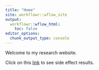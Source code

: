 ```yaml
---
title: "Home"
site: workflowr::wflow_site
output:
  workflowr::wflow_html:
    toc: false
editor_options:
  chunk_output_type: console
---
```


Welcome to my research website.

Click on this [link](https://aineduffy.github.io/DG_WF/siderdata_intial.html) to see side effect results.

